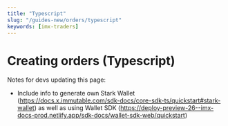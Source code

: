 ```yaml
---
title: "Typescript"
slug: "/guides-new/orders/typescript"
keywords: [imx-traders]
---
```


# Creating orders (Typescript)

Notes for devs updating this page:
* Include info to generate own Stark Wallet (https://docs.x.immutable.com/sdk-docs/core-sdk-ts/quickstart#stark-wallet) as well as using Wallet SDK (https://deploy-preview-26--imx-docs-prod.netlify.app/sdk-docs/wallet-sdk-web/quickstart)